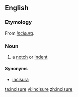 ==English==

===Etymology===
From {{etyl|la}} ''[[incisura#Latin|incisura]]''.

===Noun===
{{en-noun}}

# {{anatomy}} a [[notch]] or [[indent]]

====Synonyms====
* [[incisura]]

[[ta:incisure]]
[[vi:incisure]]
[[zh:incisure]]